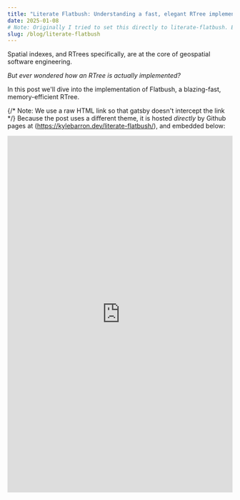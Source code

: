 ```yaml
---
title: "Literate Flatbush: Understanding a fast, elegant RTree implementation."
date: 2025-01-08
# Note: Originally I tried to set this directly to literate-flatbush. But because gatsby intercepts links to try and make it feel more like an "instant application", the URL in the search bar would change to kylebarron.dev/literate-flatbush, but then we'd still be on this blog page. And we wouldn't be able to reload the page and get to the real literate-flatbush post.
slug: /blog/literate-flatbush
---
```


Spatial indexes, and RTrees specifically, are at the core of geospatial software engineering.

_But ever wondered how an RTree is actually implemented?_

In this post we'll dive into the implementation of Flatbush, a blazing-fast, memory-efficient RTree.

{/* Note: We use a raw HTML link so that gatsby doesn't intercept the link */}
Because the post uses a different theme, it is hosted _directly_ by Github pages at (<a href="https://kylebarron.dev/literate-flatbush/" target="_blank" rel="noopener noreferrer">https://kylebarron.dev/literate-flatbush/</a>), and embedded below:

<iframe
  width="100%"
  height="800"
  frameborder="0"
  allowtransparency="true"
  style={{background: "#FFFFFF"}}
  src="https://kylebarron.dev/literate-flatbush/"
></iframe>


